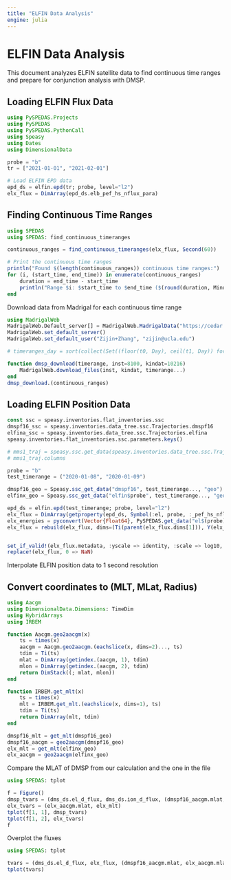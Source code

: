 ```yaml
---
title: "ELFIN Data Analysis"
engine: julia
---
```


# ELFIN Data Analysis

This document analyzes ELFIN satellite data to find continuous time ranges and prepare for conjunction analysis with DMSP.

## Loading ELFIN Flux Data

```julia
using PySPEDAS.Projects
using PySPEDAS
using PySPEDAS.PythonCall
using Speasy
using Dates
using DimensionalData

probe = "b"
tr = ["2021-01-01", "2021-02-01"]

# Load ELFIN EPD data
epd_ds = elfin.epd(tr; probe, level="l2")
elx_flux = DimArray(epd_ds.elb_pef_hs_nflux_para)
```

## Finding Continuous Time Ranges

```julia
using SPEDAS
using SPEDAS: find_continuous_timeranges

continuous_ranges = find_continuous_timeranges(elx_flux, Second(60))

# Print the continuous time ranges
println("Found $(length(continuous_ranges)) continuous time ranges:")
for (i, (start_time, end_time)) in enumerate(continuous_ranges)
    duration = end_time - start_time
    println("Range $i: $start_time to $end_time ($(round(duration, Minute)))")
end
```

Download data from Madrigal for each continuous time range

```julia
using MadrigalWeb
MadrigalWeb.Default_server[] = MadrigalWeb.MadrigalData("https://cedar.openmadrigal.org")
MadrigalWeb.set_default_server()
MadrigalWeb.set_default_user("Zijin+Zhang", "zijin@ucla.edu")

# timeranges_day = sort(collect(Set((floor(t0, Day), ceil(t1, Day)) for (t0, t1) in continuous_ranges)))

function dmsp_download(timerange, inst=8100, kindat=10216)
    MadrigalWeb.download_files(inst, kindat, timerange...)
end
dmsp_download.(continuous_ranges)
```


## Loading ELFIN Position Data


```julia
const ssc = speasy.inventories.flat_inventories.ssc
dmspf16_ssc = speasy.inventories.data_tree.ssc.Trajectories.dmspf16
elfina_ssc = speasy.inventories.data_tree.ssc.Trajectories.elfina
speasy.inventories.flat_inventories.ssc.parameters.keys()

# mms1_traj = speasy.ssc.get_data(speasy.inventories.data_tree.ssc.Trajectories.mms1, "2018-01-01", "2018-02-01", "gsm")
# mms1_traj.columns

probe = "b"
test_timerange = ("2020-01-08", "2020-01-09")

dmspf16_geo = Speasy.ssc_get_data("dmspf16", test_timerange..., "geo")
elfinx_geo = Speasy.ssc_get_data("elfin$probe", test_timerange..., "geo")

epd_ds = elfin.epd(test_timerange; probe, level="l2")
elx_flux = DimArray(getproperty(epd_ds, Symbol(:el, probe, :_pef_hs_nflux_para)))
elx_energies = pyconvert(Vector{Float64}, PySPEDAS.get_data("el$(probe)_pef_energies_mean"; xarray=false))
elx_flux = rebuild(elx_flux, dims=(Ti(parent(elx_flux.dims[1])), Y(elx_energies)))


set_if_valid!(elx_flux.metadata, :yscale => identity, :scale => log10, :colorrange => (1e3, 1e8))
replace!(elx_flux, 0 => NaN)
```

Interpolate ELFIN position data to 1 second resolution


## Convert coordinates to (MLT, MLat, Radius)

```julia
using Aacgm
using DimensionalData.Dimensions: TimeDim
using HybridArrays
using IRBEM

function Aacgm.geo2aacgm(x)
    ts = times(x)
    aacgm = Aacgm.geo2aacgm.(eachslice(x, dims=2)..., ts)
    tdim = Ti(ts)
    mlat = DimArray(getindex.(aacgm, 1), tdim)
    mlon = DimArray(getindex.(aacgm, 2), tdim)
    return DimStack((; mlat, mlon))
end

function IRBEM.get_mlt(x)
    ts = times(x)
    mlt = IRBEM.get_mlt.(eachslice(x, dims=1), ts)
    tdim = Ti(ts)
    return DimArray(mlt, tdim)
end

dmspf16_mlt = get_mlt(dmspf16_geo)
dmspf16_aacgm = geo2aacgm(dmspf16_geo)
elx_mlt = get_mlt(elfinx_geo)
elx_aacgm = geo2aacgm(elfinx_geo)
```

Compare the MLAT of DMSP from our calculation and the one in the file

```julia
using SPEDAS: tplot

f = Figure()
dmsp_tvars = (dms_ds.el_d_flux, dms_ds.ion_d_flux, (dmspf16_aacgm.mlat, dms_ds.mlat), (dmspf16_mlt, dms_ds.mlt))
elx_tvars = (elx_aacgm.mlat, elx_mlt)
tplot(f[1, 1], dmsp_tvars)
tplot(f[1, 2], elx_tvars)
f
```


Overplot the fluxes

```julia
using SPEDAS: tplot

tvars = (dms_ds.el_d_flux, elx_flux, (dmspf16_aacgm.mlat, elx_aacgm.mlat), (dmspf16_mlt, elx_mlt))
tplot(tvars)
```
